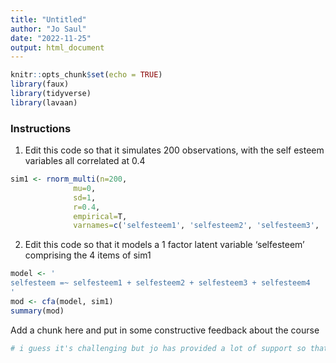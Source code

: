 ```yaml
---
title: "Untitled"
author: "Jo Saul"
date: "2022-11-25"
output: html_document
---
```


```r
knitr::opts_chunk$set(echo = TRUE)
library(faux)
library(tidyverse)
library(lavaan)
```

### Instructions

1. Edit this code so that it simulates 200 observations, with the self esteem variables all correlated at 0.4
```r
sim1 <- rnorm_multi(n=200,
              mu=0,
              sd=1,
              r=0.4,
              empirical=T,
              varnames=c('selfesteem1', 'selfesteem2', 'selfesteem3', 'selfesteem4'))
```

2. Edit this code so that it models a 1 factor latent variable 'selfesteem' comprising the 4 items of sim1
```r
model <- ' 
selfesteem =~ selfesteem1 + selfesteem2 + selfesteem3 + selfesteem4
'
mod <- cfa(model, sim1)
summary(mod)

```


Add a chunk here and put in some constructive feedback about the course
```r
# i guess it's challenging but jo has provided a lot of support so that's great
```

